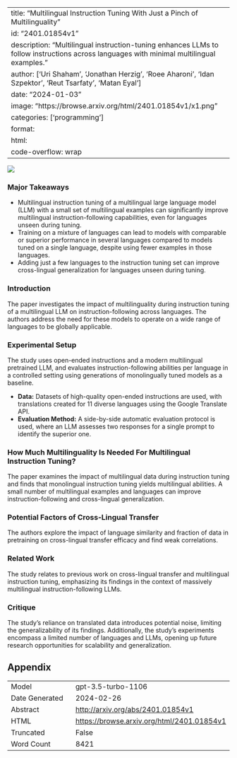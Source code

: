 
---
title: "Multilingual Instruction Tuning With Just a Pinch of Multilinguality"
id: "2401.01854v1"
description: "Multilingual instruction-tuning enhances LLMs to follow instructions across languages with minimal multilingual examples."
author: ['Uri Shaham', 'Jonathan Herzig', 'Roee Aharoni', 'Idan Szpektor', 'Reut Tsarfaty', 'Matan Eyal']
date: "2024-01-03"
image: "https://browse.arxiv.org/html/2401.01854v1/x1.png"
categories: ['programming']
format:
  html:
    code-overflow: wrap
---

![](https://browse.arxiv.org/html/2401.01854v1/x1.png)

### Major Takeaways

- Multilingual instruction tuning of a multilingual large language model (LLM) with a small set of multilingual examples can significantly improve multilingual instruction-following capabilities, even for languages unseen during tuning.
- Training on a mixture of languages can lead to models with comparable or superior performance in several languages compared to models tuned on a single language, despite using fewer examples in those languages.
- Adding just a few languages to the instruction tuning set can improve cross-lingual generalization for languages unseen during tuning.

### Introduction
The paper investigates the impact of multilinguality during instruction tuning of a multilingual LLM on instruction-following across languages. The authors address the need for these models to operate on a wide range of languages to be globally applicable.

### Experimental Setup
The study uses open-ended instructions and a modern multilingual pretrained LLM, and evaluates instruction-following abilities per language in a controlled setting using generations of monolingually tuned models as a baseline.

- **Data:** Datasets of high-quality open-ended instructions are used, with translations created for 11 diverse languages using the Google Translate API.
- **Evaluation Method:** A side-by-side automatic evaluation protocol is used, where an LLM assesses two responses for a single prompt to identify the superior one.

### How Much Multilinguality Is Needed For Multilingual Instruction Tuning?
The paper examines the impact of multilingual data during instruction tuning and finds that monolingual instruction tuning yields multilingual abilities. A small number of multilingual examples and languages can improve instruction-following and cross-lingual generalization.

### Potential Factors of Cross-Lingual Transfer
The authors explore the impact of language similarity and fraction of data in pretraining on cross-lingual transfer efficacy and find weak correlations.

### Related Work
The study relates to previous work on cross-lingual transfer and multilingual instruction tuning, emphasizing its findings in the context of massively multilingual instruction-following LLMs.

### Critique
The study's reliance on translated data introduces potential noise, limiting the generalizability of its findings. Additionally, the study's experiments encompass a limited number of languages and LLMs, opening up future research opportunities for scalability and generalization.

## Appendix

|          |          |
|----------|----------|
| Model     | gpt-3.5-turbo-1106       |
| Date Generated     | 2024-02-26       |
| Abstract | [http://arxiv.org/abs/2401.01854v1](http://arxiv.org/abs/2401.01854v1)        |
| HTML     | [https://browse.arxiv.org/html/2401.01854v1](https://browse.arxiv.org/html/2401.01854v1)       |
| Truncated       | False       |
| Word Count       | 8421       |